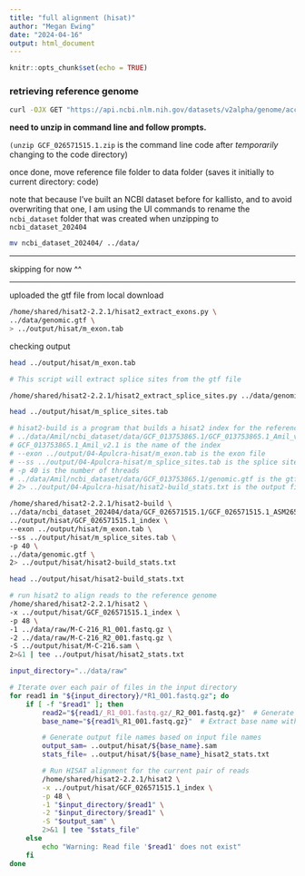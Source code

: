 ```yaml
---
title: "full alignment (hisat)"
author: "Megan Ewing"
date: "2024-04-16"
output: html_document
---
```


```r
knitr::opts_chunk$set(echo = TRUE)
```

### retrieving reference genome

```bash

curl -OJX GET "https://api.ncbi.nlm.nih.gov/datasets/v2alpha/genome/accession/GCF_026571515.1/download?include_annotation_type=GENOME_FASTA&include_annotation_type=GENOME_GFF&include_annotation_type=RNA_FASTA&include_annotation_type=CDS_FASTA&include_annotation_type=PROT_FASTA&include_annotation_type=SEQUENCE_REPORT&hydrated=FULLY_HYDRATED" -H "Accept: application/zip" 

```

**need to unzip in command line and follow prompts.**

`(unzip GCF_026571515.1.zip` is the command line code after *temporarily* changing to the code directory)

once done, move reference file folder to data folder (saves it initially to current directory: code)

note that because I've built an NCBI dataset before for kallisto, and to avoid overwriting that one, I am using the UI commands to rename the `ncbi_dataset` folder that was created when unzipping to `ncbi_dataset_202404`

```bash

mv ncbi_dataset_202404/ ../data/


```

------------------------------------------------------------------------

skipping for now \^\^

------------------------------------------------------------------------

uploaded the gtf file from local download

```bash
/home/shared/hisat2-2.2.1/hisat2_extract_exons.py \
../data/genomic.gtf \
> ../output/hisat/m_exon.tab
```

checking output

```bash
head ../output/hisat/m_exon.tab

```

```bash
# This script will extract splice sites from the gtf file

/home/shared/hisat2-2.2.1/hisat2_extract_splice_sites.py ../data/genomic.gtf > ../output/hisat/m_splice_sites.tab
```

```bash

head ../output/hisat/m_splice_sites.tab
```

```bash

# hisat2-build is a program that builds a hisat2 index for the reference genome
# ../data/Amil/ncbi_dataset/data/GCF_013753865.1/GCF_013753865.1_Amil_v2.1_genomic.fna is the reference genome
# GCF_013753865.1_Amil_v2.1 is the name of the index
# --exon ../output/04-Apulcra-hisat/m_exon.tab is the exon file
# --ss ../output/04-Apulcra-hisat/m_splice_sites.tab is the splice site file
# -p 40 is the number of threads
# ../data/Amil/ncbi_dataset/data/GCF_013753865.1/genomic.gtf is the gtf file
# 2> ../output/04-Apulcra-hisat/hisat2-build_stats.txt is the output file

/home/shared/hisat2-2.2.1/hisat2-build \
../data/ncbi_dataset_202404/data/GCF_026571515.1/GCF_026571515.1_ASM2657151v2_genomic.fna \
../output/hisat/GCF_026571515.1_index \
--exon ../output/hisat/m_exon.tab \
--ss ../output/hisat/m_splice_sites.tab \
-p 40 \
../data/genomic.gtf \
2> ../output/hisat/hisat2-build_stats.txt
```

```bash

head ../output/hisat/hisat2-build_stats.txt
```

```bash
# run hisat2 to align reads to the reference genome
/home/shared/hisat2-2.2.1/hisat2 \
-x ../output/hisat/GCF_026571515.1_index \
-p 48 \
-1 ../data/raw/M-C-216_R1_001.fastq.gz \
-2 ../data/raw/M-C-216_R2_001.fastq.gz \
-S ../output/hisat/M-C-216.sam \
2>&1 | tee ../output/hisat/hisat2_stats.txt
```

```bash

input_directory="../data/raw"

# Iterate over each pair of files in the input directory
for read1 in "${input_directory}/*R1_001.fastq.gz"; do
    if [ -f "$read1" ]; then
        read2="${read1/_R1_001.fastq.gz/_R2_001.fastq.gz}"  # Generate read2 filename based on read1
        base_name="${read1%_R1_001.fastq.gz}"  # Extract base name without suffix

        # Generate output file names based on input file names
        output_sam= ..output/hisat/${base_name}.sam
        stats_file= ..output/hisat/${base_name}_hisat2_stats.txt

        # Run HISAT alignment for the current pair of reads
        /home/shared/hisat2-2.2.1/hisat2 \
        -x ../output/hisat/GCF_026571515.1_index \
        -p 48 \
        -1 "$input_directory/$read1" \
        -2 "$input_directory/$read1" \
        -S "$output_sam" \
        2>&1 | tee "$stats_file"
    else
        echo "Warning: Read file '$read1' does not exist"
    fi
done

```
